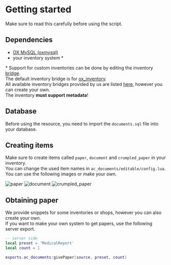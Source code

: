 
# Getting started

Make sure to read this carefully before using the script.

## Dependencies
- [OX MySQL (oxmysql)](https://github.com/communityox/oxmysql/releases/latest)
- your inventory system \*

\* Support for custom inventories can be done by editing the inventory [bridge](ac_documents/bridge).  
The default inventory bridge is for [ox_inventory](https://github.com/communityox/ox_inventory).  
All available inventory bridges provided by us are listed [here](ac_documents/bridge), however you can create your own.  
The inventory **must support metadata**!



## Database
Before using the resource, you need to import the `documents.sql` file into your database.  



## Creating items
Make sure to create items called `paper`, `document` and `crumpled_paper` in your inventory.  
You can change the used item names in `ac_documents/editable/config.lua`.  
You can use the following images or make your own.

<div className="flex mt-2">
	<Image src="/images/items/paper.png" alt="paper" width={100} height={100} quality={100} />
	<Image src="/images/items/document.png" alt="document" width={100} height={100} quality={100} />
	<Image src="/images/items/crumpled_paper.png" alt="crumpled_paper" width={100} height={100} quality={100} />
</div>



## Obtaining paper
We provide snippets for some inventories or shops, however you can also create your own.  
If you want to make your own system to get papers, use the following server export.
```lua copy filename="Your own script"
-- server side
local preset = 'MedicalReport'
local count = 1

exports.ac_documents:givePaper(source, preset, count)
```